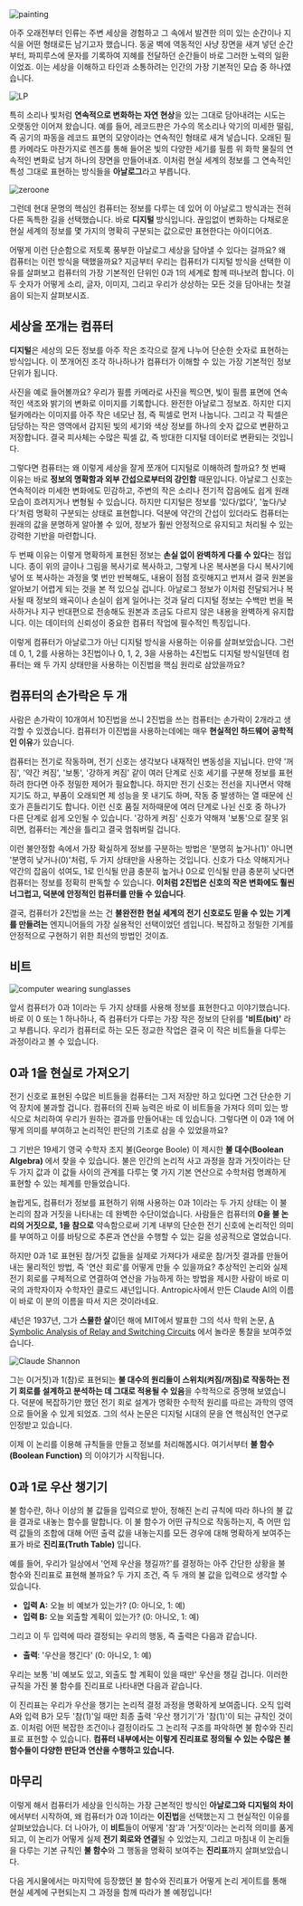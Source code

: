 

<Image src={painting} alt="painting" className="object-cover w-full h-[180px]"/>

아주 오래전부터 인류는 주변 세상을 경험하고 그 속에서 발견한 의미 있는 순간이나 지식을 어떤 형태로든 남기고자 했습니다. 동굴 벽에 역동적인 사냥 장면을 새겨 넣던 순간부터, 파피루스에 문자를 기록하여 지혜를 전달하던 순간들이 바로 그러한 노력의 일환이었죠. 이는 세상을 이해하고 타인과 소통하려는 인간의 가장 기본적인 모습 중 하나였습니다.

<Image src={lp} alt="LP" className="object-cover w-full h-[180px]"/>

특히 소리나 빛처럼 **연속적으로 변화하는 자연 현상**을 있는 그대로 담아내려는 시도는 오랫동안 이어져 왔습니다. 예를 들어, 레코드판은 가수의 목소리나 악기의 미세한 떨림, 즉 공기의 파동을 레코드 표면의 모양이라는 연속적인 형태로 새겨 넣습니다. 오래된 필름 카메라도 마찬가지로 렌즈를 통해 들어온 빛의 다양한 세기를 필름 위 화학 물질의 연속적인 변화로 남겨 하나의 장면을 만들어내죠. 이처럼 현실 세계의 정보를 그 연속적인 특성 그대로 표현하는 방식들을 **아날로그**라고 부릅니다.

<Image src={zeroone} alt="zeroone" className="object-cover w-full h-[180px]"/>

그런데 현대 문명의 핵심인 컴퓨터는 정보를 다루는 데 있어 이 아날로그 방식과는 전혀 다른 독특한 길을 선택했습니다. 바로 **디지털** 방식입니다. 끊임없이 변화하는 다채로운 현실 세계의 정보를 몇 가지의 명확히 구분되는 값으로만 표현한다는 아이디어죠. 

어떻게 이런 단순함으로 저토록 풍부한 아날로그 세상을 담아낼 수 있다는 걸까요? 왜 컴퓨터는 이런 방식을 택했을까요? 지금부터 우리는 컴퓨터가 디지털 방식을 선택한 이유를 살펴보고 컴퓨터의 가장 기본적인 단위인 0과 1의 세계로 함께 떠나보려 합니다. 이 두 숫자가 어떻게 소리, 글자, 이미지, 그리고 우리가 상상하는 모든 것을 담아내는 첫걸음이 되는지 살펴보시죠.

## 세상을 쪼개는 컴퓨터

**디지털**은 세상의 모든 정보를 아주 작은 조각으로 잘게 나누어 단순한 숫자로 표현하는 방식입니다. 이 쪼개어진 조각 하나하나가 컴퓨터가 이해할 수 있는 가장 기본적인 정보 단위가 됩니다.

사진을 예로 들어볼까요? 우리가 필름 카메라로 사진을 찍으면, 빛이 필름 표면에 연속적인 색조와 밝기의 변화로 이미지를 기록합니다. 완전한 아날로그 정보죠. 하지만 디지털카메라는 이미지를 아주 작은 네모난 점, 즉 픽셀로 먼저 나눕니다. 그리고 각 픽셀은 담당하는 작은 영역에서 감지된 빛의 세기와 색상 정보를 하나의 숫자 값으로 변환하고 저장합니다. 결국 피사체는 수많은 픽셀 값, 즉 방대한 디지털 데이터로 변환되는 것입니다.

<PixelateImage />

그렇다면 컴퓨터는 왜 이렇게 세상을 잘게 쪼개어 디지털로 이해하려 할까요? 첫 번째 이유는 바로 **정보의 명확함과 외부 간섭으로부터의 강인함** 때문입니다. 아날로그 신호는 연속적이라 미세한 변화에도 민감하고, 주변의 작은 소리나 전기적 잡음에도 쉽게 원래 모습이 흐려지거나 변형될 수 있습니다. 하지만 디지털은 정보를 '있다/없다', '높다/낮다'처럼 명확히 구분되는 상태로 표현합니다. 덕분에 약간의 간섭이 있더라도 컴퓨터는 원래의 값을 분명하게 알아볼 수 있어, 정보가 훨씬 안정적으로 유지되고 처리될 수 있는 강력한 기반을 마련합니다.

두 번째 이유는 이렇게 명확하게 표현된 정보는 **손실 없이 완벽하게 다룰 수 있다**는 점입니다. 종이 위의 글이나 그림을 복사기로 복사하고, 그렇게 나온 복사본을 다시 복사기에 넣어 또 복사하는 과정을 몇 번만 반복해도, 내용이 점점 흐릿해지고 번져서 결국 원본을 알아보기 어렵게 되는 것을 본 적 있으실 겁니다. 아날로그 정보가 이처럼 전달되거나 복사될 때 정보의 왜곡이나 손실이 쉽게 일어나는 것과 달리 디지털 정보는 수백만 번을 복사하거나 지구 반대편으로 전송해도 원본과 조금도 다르지 않은 내용을 완벽하게 유지합니다. 이는 데이터의 신뢰성이 중요한 컴퓨터 작업에 필수적인 특징입니다.

이렇게 컴퓨터가 아날로그가 아닌 디지털 방식을 사용하는 이유를 살펴보았습니다. 그런데 0, 1, 2를 사용하는 3진법이나 0, 1, 2, 3을 사용하는 4진법도 디지털 방식일텐데 컴퓨터는 왜 두 가지 상태만을 사용하는 이진법을 핵심 원리로 삼았을까요? 

## 컴퓨터의 손가락은 두 개

사람은 손가락이 10개여서 10진법을 쓰니 2진법을 쓰는 컴퓨터는 손가락이 2개라고 생각할 수 있겠습니다. 컴퓨터가 이진법을 사용하는데에는 매우 **현실적인 하드웨어 공학적인 이유**가 있습니다.

컴퓨터는 전기로 작동하며, 전기 신호는 생각보다 내재적인 변동성을 지닙니다. 만약 '꺼짐', '약간 켜짐', '보통', '강하게 켜짐' 같이 여러 단계로 신호 세기를 구분해 정보를 표현하려 한다면 아주 정밀한 제어가 필요합니다. 하지만 전기 신호는 전선을 지나면서 약해지기도 하고, 부품이 오래되면 제 성능을 못 내기도 하며, 작동 중 발생하는 열 때문에 신호가 흔들리기도 합니다. 이런 신호 품질 저하때문에 여러 단계로 나뉜 신호 중 하나가 다른 단계로 쉽게 오인될 수 있습니다. '강하게 켜짐' 신호가 약해져 '보통'으로 잘못 읽히면, 컴퓨터는 계산을 틀리고 결국 멈춰버릴 겁니다.

이런 불안정함 속에서 가장 확실하게 정보를 구분하는 방법은 '분명히 높거나(1)' 아니면 '분명히 낮거나(0)'처럼, 두 가지 상태만을 사용하는 것입니다. 신호가 다소 약해지거나 약간의 잡음이 섞여도, 1로 인식될 만큼 충분히 높거나 0으로 인식될 만큼 충분히 낮다면 컴퓨터는 정보를 정확히 판독할 수 있습니다. **이처럼 2진법은 신호의 작은 변화에도 훨씬 너그럽고, 덕분에 안정적인 컴퓨터를 만들 수 있습니다**. 

<SignalComparison />

결국, 컴퓨터가 2진법을 쓰는 건 **불완전한 현실 세계의 전기 신호로도 믿을 수 있는 기계를 만들려는** 엔지니어들의 가장 실용적인 선택이었던 셈입니다. 복잡하고 정밀한 기계를 안정적으로 구현하기 위한 최선의 방법인 것이죠.

## 비트

<Image src={cover} alt="computer wearing sunglasses"/>

앞서 컴퓨터가 0과 1이라는 두 가지 상태를 사용해 정보를 표현한다고 이야기했습니다. 바로 이 0 또는 1 하나하나, 즉 컴퓨터가 다루는 가장 작은 정보의 단위를 **'비트(bit)'** 라고 부릅니다. 우리가 컴퓨터로 하는 모든 정교한 작업은 결국 이 작은 비트들을 다루는 과정이라고 볼 수 있습니다.

## 0과 1을 현실로 가져오기

전기 신호로 표현된 수많은 비트들을 컴퓨터는 그저 저장만 하고 있다면 그건 단순한 기억 장치에 불과할 겁니다. 컴퓨터의 진짜 능력은 바로 이 비트들을 가져다 의미 있는 방식으로 처리하여 우리가 원하는 결과를 만들어내는 데 있습니다. 그렇다면 이 0과 1에 어떻게 의미를 부여하고 논리적인 판단의 기초로 삼을 수 있었을까요?

그 기반은 19세기 영국 수학자 조지 불(George Boole) 이 제시한 **불 대수(Boolean Algebra)** 에서 찾을 수 있습니다. 불은 인간의 논리적 사고 과정을 참과 거짓이라는 단 두 가지 값과 이 값들 사이의 관계를 다루는 몇 가지 기본 연산으로 수학처럼 명쾌하게 표현할 수 있는 체계를 만들었습니다. 

놀랍게도, 컴퓨터가 정보를 표현하기 위해 사용하는 0과 1이라는 두 가지 상태는 이 불 논리의 참과 거짓을 나타내는 데 완벽한 수단이었습니다. 사람들은 컴퓨터의 **0을 불 논리의 거짓으로, 1을 참으로** 약속함으로써 기계 내부의 단순한 전기 신호에 논리적인 의미를 부여하고 이를 바탕으로 추론과 연산을 수행할 수 있는 길을 성공적으로 열었습니다. 

하지만 0과 1로 표현된 참/거짓 값들을 실제로 가져다가 새로운 참/거짓 결과를 만들어내는 물리적인 방법, 즉 '연산 회로'를 어떻게 만들 수 있을까요? 추상적인 논리와 실제 전기 회로를 구체적으로 연결하여 연산을 가능하게 하는 방법을 제시한 사람이 바로 미국의 과학자이자 수학자인 클로드 섀넌입니다. Antropic사에서 만든 Claude AI의 이름이 바로 이 분의 이름을 따서 지은 것이라네요.

섀넌은 1937년, 그가 **스물한 살**이던 해에 MIT에서 발표한 그의 석사 학위 논문, [A Symbolic Analysis of Relay and Switching Circuits](/cs/shannon38.pdf) 에서 놀라운 통찰을 보여주었습니다. 

<Image src={shannon} alt="Claude Shannon" />

그는 0(거짓)과 1(참)로 표현되는 **불 대수의 원리들이 스위치(켜짐/꺼짐)로 작동하는 전기 회로를 설계하고 분석하는 데 그대로 적용될 수 있음**을 수학적으로 증명해 보였습니다. 덕분에 복잡하기만 했던 전기 회로 설계가 명확한 수학적 원리를 따르는 과학의 영역으로 들어올 수 있게 되었죠. 그의 석사 논문은 디지털 시대의 문을 연 핵심적인 연구로 인정받고 있습니다.

이제 이 논리를 이용해 규칙들을 만들고 정보를 처리해봅시다. 여기서부터 **불 함수(Boolean Function)** 의 이야기가 시작됩니다.

## 0과 1로 우산 챙기기

불 함수란, 하나 이상의 불 값들을 입력으로 받아, 정해진 논리 규칙에 따라 하나의 불 값을 결과로 내놓는 함수를 말합니다. 이 불 함수가 어떤 규칙으로 작동하는지, 즉 어떤 입력 값들의 조합에 대해 어떤 출력 값을 내놓는지를 모든 경우에 대해 명확하게 보여주는 표가 바로 **진리표(Truth Table)** 입니다. 

예를 들어, 우리가 일상에서 '언제 우산을 챙길까?'를 결정하는 아주 간단한 상황을 불 함수와 진리표로 표현해 볼까요? 두 가지 조건, 즉 두 개의 불 값을 입력으로 생각할 수 있습니다.

* **입력 A:** 오늘 비 예보가 있는가? (0: 아니오, 1: 예)
* **입력 B:** 오늘 외출할 계획이 있는가? (0: 아니오, 1: 예)

그리고 이 두 입력에 따라 결정되는 우리의 행동, 즉 출력은 다음과 같습니다.

- **출력**: '우산을 챙긴다' (0: 아니오, 1: 예)

우리는 보통 '비 예보도 있고, 외출도 할 계획이 있을 때만' 우산을 챙길 겁니다. 이러한 규칙을 가진 불 함수를 진리표로 나타내면 다음과 같습니다.

<TruthTableDemo />

이 진리표는 우리가 우산을 챙기는 논리적 결정 과정을 명확하게 보여줍니다. 오직 입력 A와 입력 B가 모두 '참(1)'일 때만 최종 출력 '우산 챙기기'가 '참(1)'이 되는 규칙인 것이죠. 이처럼 어떤 복잡한 조건이나 결정이라도 그 논리적 구조를 파악하면 불 함수와 진리표로 표현할 수 있습니다. **컴퓨터 내부에서는 이렇게 진리표로 정의될 수 있는 수많은 불 함수들이 다양한 판단과 연산을 수행하고 있습니다.**

## 마무리

이렇게 해서 컴퓨터가 세상을 인식하는 가장 근본적인 방식인 **아날로그와 디지털의 차이**에서부터 시작하여, 왜 컴퓨터가 0과 1이라는 **이진법**을 선택했는지 그 현실적인 이유를 살펴보았습니다. 더 나아가, 이 **비트**들이 어떻게 '참'과 '거짓'이라는 논리적 의미를 품게 되고, 이 논리가 어떻게 실제 **전기 회로와 연결**될 수 있었는지, 그리고 마침내 이 논리들을 다루는 기본 규칙인 **불 함수**와 그 행동을 명확히 보여주는 **진리표**까지 살펴보았습니다.

다음 게시물에서는 마지막에 등장했던 불 함수와 진리표가 어떻게 논리 게이트를 통해 현실 셰계에 구현되는지 그 과정을 함께 따라가 볼 예정입니다!
